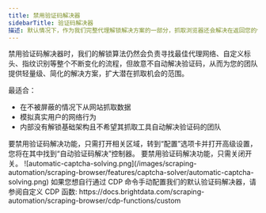 ```yaml
---
title: 禁用验证码解决器
sidebarTitle: 验证码解决器
描述: 默认情况下，作为我们完整代理解锁解决方案的一部分，抓取浏览器还会解决在返回您的代理请求时遇到的验证码。
---
```



禁用验证码解决器时，我们的解锁算法仍然会负责寻找最佳代理网络、自定义标头、指纹识别等整个不断变化的流程，但故意不自动解决验证码，从而为您的团队提供轻量级、简化的解决方案，扩大潜在抓取机会的范围。

最适合：
- 在不被屏蔽的情况下从网站抓取数据
- 模拟真实用户的网络行为
- 内部没有解锁基础架构且不希望其抓取工具自动解决验证码的团队

<Accordion title="如何开始使用？">
要禁用验证码解决功能，只需打开相关区域，转到“配置”选项卡并打开高级设置，您将在其中找到“自动验证码解决”控制器。 要禁用验证码解决功能，只需关闭开关。

<Frame>
    ![automatic-captcha-solving.png](/images/scraping-automation/scraping-browser/features/captcha-solver/automatic-captcha-solving.png)
</Frame>

</Accordion>
<Note>
如果您想自行通过 CDP 命令手动配置我们的默认验证码解决器，请参阅自定义 CDP 函数:  
https://docs.brightdata.com/scraping-automation/scraping-browser/cdp-functions/custom
</Note>



